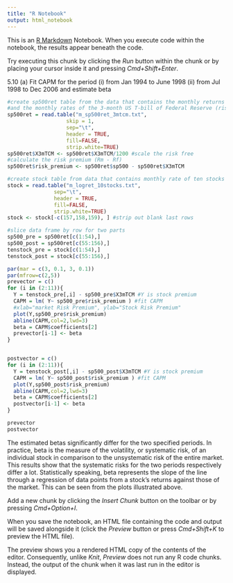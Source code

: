 ```yaml
---
title: "R Notebook"
output: html_notebook
---
```


This is an [R Markdown](http://rmarkdown.rstudio.com) Notebook. When you execute code within the notebook, the results appear beneath the code. 

Try executing this chunk by clicking the *Run* button within the chunk or by placing your cursor inside it and pressing *Cmd+Shift+Enter*. 

5.10 (a) Fit CAPM for the period (i) from Jan 1994 to June 1998 (ii) from Jul 1998 to Dec 2006 and estimate beta
```r
#create sp500ret table from the data that contains the monthly returns of market (S&P500) index 
#and the monthly rates of the 3-month US T-bill of Federal Reserve (risk-free)
sp500ret = read.table("m_sp500ret_3mtcm.txt",
                   skip = 1,
                   sep="\t",
                   header = TRUE,
                   fill=FALSE, 
                   strip.white=TRUE)
sp500ret$X3mTCM <- sp500ret$X3mTCM/1200 #scale the risk free
#calculate the risk premium (Rm - Rf)
sp500ret$risk_premium <- sp500ret$sp500 - sp500ret$X3mTCM

#create stock table from data that contains monthly rate of ten stocks from Jan 1994 to Dec 2016
stock = read.table("m_logret_10stocks.txt",
               sep="\t",
               header = TRUE,
               fill=FALSE, 
               strip.white=TRUE)
stock <- stock[-c(157,158,159), ] #strip out blank last rows
```

```r
#slice data frame by row for two parts
sp500_pre = sp500ret[c(1:54),] 
sp500_post = sp500ret[c(55:156),] 
tenstock_pre = stock[c(1:54),] 
tenstock_post = stock[c(55:156),] 
```

```r
par(mar = c(3, 0.1, 3, 0.1))
par(mfrow=c(2,5))
prevector = c()
for (i in (2:11)){
  Y = tenstock_pre[,i] - sp500_pre$X3mTCM #Y is stock premium
  CAPM = lm( Y~ sp500_pre$risk_premium ) #fit CAPM
  #xlab="market Risk Premium", ylab="Stock Risk Premium"
  plot(Y,sp500_pre$risk_premium)
  abline(CAPM,col=2,lwd=3)
  beta = CAPM$coefficients[2]
  prevector[i-1] <- beta
}


postvector = c()
for (i in (2:11)){
  Y = tenstock_post[,i] - sp500_post$X3mTCM #Y is stock premium
  CAPM = lm( Y~ sp500_post$risk_premium ) #fit CAPM
  plot(Y,sp500_post$risk_premium)
  abline(CAPM,col=2,lwd=3)
  beta = CAPM$coefficients[2]
  postvector[i-1] <- beta
}
```

```r
prevector
postvector
```
The estimated betas significantly differ for the two specified periods. In practice, beta is the measure of the volatility, or systematic risk, of an individual stock in comparison to the unsystematic risk of the entire market. This results show that the systematic risks for the two periods respectively differ a lot. Statistically speaking, beta represents the slope of the line through a regression of data points from a stock's returns against those of the market. This can be seen from the plots illustrated above. 

Add a new chunk by clicking the *Insert Chunk* button on the toolbar or by pressing *Cmd+Option+I*.

When you save the notebook, an HTML file containing the code and output will be saved alongside it (click the *Preview* button or press *Cmd+Shift+K* to preview the HTML file). 

The preview shows you a rendered HTML copy of the contents of the editor. Consequently, unlike *Knit*, *Preview* does not run any R code chunks. Instead, the output of the chunk when it was last run in the editor is displayed.

